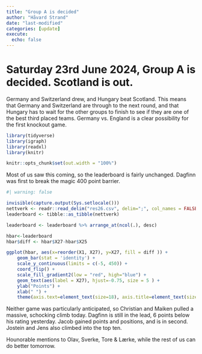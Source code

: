 ```yaml
---
title: "Group A is decided"
author: "Håvard Strand"
date: "last-modified"
categories: [update]
execute:
  echo: false
---
```


# Saturday 23rd June 2024, Group A is decided. Scotland is out. 

Germany and Switzerland drew, and Hungary beat Scotland. This means that Germany and Switzerland are through to the next round, and that Hungary has to wait for the other groups to finish to see if they are one of the best third placed teams. Germany vs. England is a clear possibility for the first knockout game. 


```r

library(tidyverse)
library(igraph)
library(readxl)
library(knitr)

knitr::opts_chunk$set(out.width = "100%")

```

Most of us saw this coming, so the leaderboard is fairly unchanged. Dagfinn was first to break the magic 400 point barrier.  


```r
#| warning: false

invisible(capture.output(Sys.setlocale()))
nettverk <- readr::read_delim("res26.csv", delim=";", col_names = FALSE, locale = locale(encoding = "UTF-8"))
leaderboard <- tibble::as_tibble(nettverk)

leaderboard <- leaderboard %>% arrange_at(ncol(.), desc)

hbar<-leaderboard 
hbar$diff <- hbar$X27-hbar$X25

ggplot(hbar, aes(x=reorder(X1, X27), y=X27, fill = diff )) + 
    geom_bar(stat = 'identity') + 
    scale_y_continuous(limits = c(-5, 450)) +
    coord_flip() + 
    scale_fill_gradient2(low = "red", high="blue") +
    geom_text(aes(label = X27), hjust=-0.75, size = 5 ) + 
    ylab("Points") +
    xlab(" ") +
    theme(axis.text=element_text(size=18), axis.title=element_text(size=18,face="bold"))
```
Neither game was particularly anticipated, so Christian and Maiken pulled a massive, schocking climb today. Dagfinn is still in the lead, 6 points below his rating yesterday. Jacob gained points and positions, and is in second. Jostein and Jens also climbed into the top ten.

Hounorable mentions to Olav, Sverke, Tore & Lærke, while the rest of us can do better tomorrow. 

